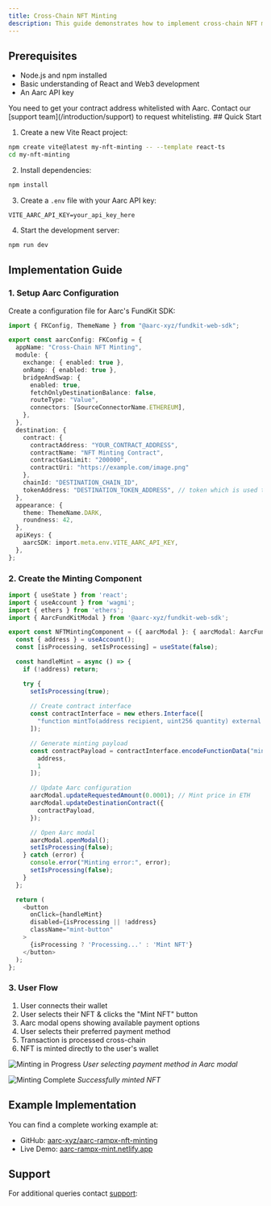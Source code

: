 ```yaml
---
title: Cross-Chain NFT Minting
description: This guide demonstrates how to implement cross-chain NFT minting using Aarc's FundKit SDK. We'll create a simple dApp that allows users to mint NFTs on any chain using funds from any supported chain.
---
```


## Prerequisites

- Node.js and npm installed
- Basic understanding of React and Web3 development
- An Aarc API key

<Warning>
You need to get your contract address whitelisted with Aarc. Contact our [support team](/introduction/support) to request whitelisting.
</Warning>
## Quick Start

1. Create a new Vite React project:
```bash
npm create vite@latest my-nft-minting -- --template react-ts
cd my-nft-minting
```

2. Install dependencies:
```bash
npm install
```

3. Create a `.env` file with your Aarc API key:
```env
VITE_AARC_API_KEY=your_api_key_here
```

4. Start the development server:
```bash
npm run dev
```

## Implementation Guide

### 1. Setup Aarc Configuration

Create a configuration file for Aarc's FundKit SDK:

```typescript
import { FKConfig, ThemeName } from "@aarc-xyz/fundkit-web-sdk";

export const aarcConfig: FKConfig = {
  appName: "Cross-Chain NFT Minting",
  module: {
    exchange: { enabled: true },
    onRamp: { enabled: true },
    bridgeAndSwap: {
      enabled: true,
      fetchOnlyDestinationBalance: false,
      routeType: "Value",
      connectors: [SourceConnectorName.ETHEREUM],
    },
  },
  destination: {
    contract: {
      contractAddress: "YOUR_CONTRACT_ADDRESS",
      contractName: "NFT Minting Contract",
      contractGasLimit: "200000",
      contractUri: "https://example.com/image.png"
    },
    chainId: "DESTINATION_CHAIN_ID",
    tokenAddress: "DESTINATION_TOKEN_ADDRESS", // token which is used to mint the NFT
  },
  appearance: {
    theme: ThemeName.DARK,
    roundness: 42,
  },
  apiKeys: {
    aarcSDK: import.meta.env.VITE_AARC_API_KEY,
  },
};
```

### 2. Create the Minting Component

```typescript
import { useState } from 'react';
import { useAccount } from 'wagmi';
import { ethers } from 'ethers';
import { AarcFundKitModal } from '@aarc-xyz/fundkit-web-sdk';

export const NFTMintingComponent = ({ aarcModal }: { aarcModal: AarcFundKitModal }) => {
  const { address } = useAccount();
  const [isProcessing, setIsProcessing] = useState(false);

  const handleMint = async () => {
    if (!address) return;

    try {
      setIsProcessing(true);
      
      // Create contract interface
      const contractInterface = new ethers.Interface([
        "function mintTo(address recipient, uint256 quantity) external payable"
      ]);

      // Generate minting payload
      const contractPayload = contractInterface.encodeFunctionData("mintTo", [
        address,
        1
      ]);

      // Update Aarc configuration
      aarcModal.updateRequestedAmount(0.0001); // Mint price in ETH
      aarcModal.updateDestinationContract({
        contractPayload,
      });

      // Open Aarc modal
      aarcModal.openModal();
      setIsProcessing(false);
    } catch (error) {
      console.error("Minting error:", error);
      setIsProcessing(false);
    }
  };

  return (
    <button
      onClick={handleMint}
      disabled={isProcessing || !address}
      className="mint-button"
    >
      {isProcessing ? 'Processing...' : 'Mint NFT'}
    </button>
  );
};
```

### 3. User Flow

1. User connects their wallet
2. User selects their NFT & clicks the "Mint NFT" button
3. Aarc modal opens showing available payment options
4. User selects their preferred payment method
5. Transaction is processed cross-chain
6. NFT is minted directly to the user's wallet

![Minting in Progress](/images/minting-progress.png)
*User selecting payment method in Aarc modal*

![Minting Complete](/images/minting-complete.png)
*Successfully minted NFT*

## Example Implementation

You can find a complete working example at:
- GitHub: [aarc-xyz/aarc-rampx-nft-minting](https://github.com/aarc-xyz/aarc-rampx-nft-minting)
- Live Demo: [aarc-rampx-mint.netlify.app](https://aarc-rampx-mint.netlify.app/)

## Support

For additional queries contact [support](/introduction/support):